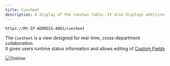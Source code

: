 ```yaml
---
title: Cuesheet
description: A display of the rundown table. It also displays additional, customisable, user data
---
```


```bash title="Cuesheet"
https://MY-IP-ADDRESS:4001/cuesheet           
```

The `Cuesheet` is a view designed for real-time, cross-department collaboration. \
It gives users runtime status information and allows editing of [Custom Fields](/features/custom-fields)

![Ontime](../../../../assets/screenshots/views/cuesheet.png)

